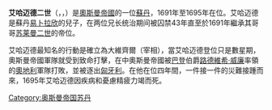 {{Unreferenced|time=2020-03-28T09:53:59+00:00}}
{{Infobox royalty
| name         = 艾哈迈德二世
| title        = [[奥斯曼帝国苏丹列表|苏丹]]<br>[[凯撒_(头衔)|凱薩]]<br>[[两圣地监护人|两圣地监护人]]<br>[[奥斯曼帝国哈里发|哈里发]]
| titletext    = 
| more         = 
| type         = 
| image        = File:Ahmet II.jpg
| alt          = 
| caption      = 
| succession   = 第21任[[奥斯曼帝国苏丹列表|奥斯曼帝国苏丹]]
| reign        = 1691年6月22日 – 1695年2月6日
| coronation   = 
| cor-type     = 
| predecessor  = [[苏莱曼二世_(奥斯曼帝国)|苏莱曼二世]]
| regent       = 
| reg-type     = 
| successor    = [[穆斯塔法二世|穆斯塔法二世]]
| spouse       = 
| spouse-type  = 
| issue        = 
| full name    = 艾哈迈德·本·易卜拉欣<br>Ahmed bin Ibrahim
| house        = [[奥斯曼王朝|奥斯曼]]
| house-type   = 王朝
| father       = [[易卜拉欣一世_(奥斯曼帝国)|苏丹易卜拉欣]]
| mother       = 
| birth_date   = {{birth date|1643|2|25}}
| birth_place  = 
| death_date   = {{death date and age|1695|2|6|1643|2|25}}
| death_place  = 
| burial_date  = 
| burial_place = 
| signature_type = [[花押_(奥斯曼帝国苏丹)|花押]]
| signature    = Tughra of Ahmed II.JPG
| religion = 伊斯兰教
}}
'''艾哈迈德二世'''（{{lang-ota|احمد ثانی}}，{{lang-tr|II. Ahmed}}，{{bd|1643年|2月25日|1695年|2月6日}}）是[[奧斯曼帝國|奧斯曼帝國]]的一位[[苏丹_(称谓)|蘇丹]]，1691年至1695年在位。艾哈迈德是蘇丹[[易卜拉欣_(奧斯曼帝國)|易卜拉欣]]的兒子，在两位兄长统治期间被囚禁43年直至於1691年繼承其哥哥[[苏莱曼二世_(奥斯曼帝国)|苏莱曼二世]]的帝位。

艾哈迈德最知名的行動是確立{{link-en|科普魯律·法佐·穆斯塔法帕夏|Köprülüzade Fazıl Mustafa Pasha}}為大維齊爾（宰相），當艾哈迈德登位只是數星期，奧斯曼帝國軍隊就受到致命打擊，在{{link-en|斯蘭卡曼戰役|Battle of Slankamen}}中奧斯曼帝國被[[巴登|巴登]]伯爵[[路德維希·威廉|路德維希·威廉]]率領的[[奧地利|奧地利]]軍隊打敗，並被逐出[[匈牙利|匈牙利]]。在他在位四年間，一件接一件的災難接踵而來，1695年艾哈迈德因疾病和憂慮精疲力竭而死。

{{s-start}}
{{s-hou|[[奥斯曼王朝|奥斯曼王朝]]|1642年|4月15日|1691年|6月22日}}
{{s-reg|}}
{{s-rel|su}}
{{s-bef|before=[[蘇萊曼二世_(奥斯曼帝國)|蘇萊曼二世]]}}
{{s-ttl|title=[[伊斯蘭教|伊斯蘭教]][[哈里發列表|哈里發]]<br>[[奧斯曼帝國|奧斯曼帝國]][[奥斯曼帝國蘇丹列表|蘇丹]]|years=1691年－1695年}}
{{s-aft|after=[[穆斯塔法二世|穆斯塔法二世]]}}
{{s-end}}

{{奧斯曼帝國蘇丹}}

{{Authority control}}
{{DEFAULTSORT:Ahmed II}}
[[Category:奥斯曼帝国苏丹|Category:奥斯曼帝国苏丹]]